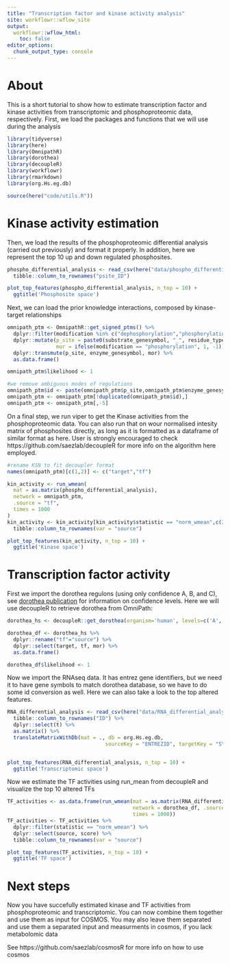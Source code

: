 ```yaml
---
title: "Transcription factor and kinase activity analysis"
site: workflowr::wflow_site
output:
  workflowr::wflow_html:
    toc: false
editor_options:
  chunk_output_type: console
---
```


# About

This is a short tutorial to show how to estimate transcription factor and kinase activities from transcriptomic and phosphoproteomic data, respectively. First, we load the packages and functions that we will use during the analysis

```r
library(tidyverse)
library(here)
library(OmnipathR)
library(dorothea)
library(decoupleR)
library(workflowr)
library(rmarkdown)
library(org.Hs.eg.db)

source(here("code/utils.R"))
```

# Kinase activity estimation

Then, we load the results of the phosphoproteomic differential analysis (carried out previously) and format it properly. In addition, here we represent the top 10 up and down regulated phosphosites.

```r
phospho_differential_analysis <- read_csv(here("data/phospho_differential_analysis.csv")) %>%
  tibble::column_to_rownames("psite_ID")

plot_top_features(phospho_differential_analysis, n_top = 10) +
  ggtitle('Phosphosite space')
```

Next, we can load the prior knowledge interactions, composed by kinase-target relationships

```r
omnipath_ptm <- OmnipathR::get_signed_ptms() %>%
  dplyr::filter(modification %in% c("dephosphorylation","phosphorylation")) %>%
  dplyr::mutate(p_site = paste0(substrate_genesymbol, "_", residue_type, residue_offset),
                mor = ifelse(modification == "phosphorylation", 1, -1)) %>%
  dplyr::transmute(p_site, enzyme_genesymbol, mor) %>%
  as.data.frame()

omnipath_ptm$likelihood <- 1

#we remove ambiguous modes of regulations
omnipath_ptm$id <- paste(omnipath_ptm$p_site,omnipath_ptm$enzyme_genesymbol,sep ="")
omnipath_ptm <- omnipath_ptm[!duplicated(omnipath_ptm$id),]
omnipath_ptm <- omnipath_ptm[,-5]
```

On a final step, we run viper to get the Kinase activities from the phosphoproteomic data. You can also run that on wour normalised intesity matrix of phosphosites directly, as long as it is formatted as a dataframe of similar format as here. User is strongly encouraged to check https://github.com/saezlab/decoupleR for more info on the algorithm here employed.

```r
#rename KSN to fit decoupler format
names(omnipath_ptm)[c(1,2)] <- c("target","tf")

kin_activity <- run_wmean(
  mat = as.matrix(phospho_differential_analysis), 
  network = omnipath_ptm, 
  .source = "tf",
  times = 1000
)
kin_activity <- kin_activity[kin_activity$statistic == "norm_wmean",c(2,4)] %>%
  tibble::column_to_rownames(var = "source")
```

```r
plot_top_features(kin_activity, n_top = 10) +
  ggtitle('Kinase space')
```

# Transcription factor activity

First we import the dorothea regulons (using only confidence A, B, and C), see [dorothea publication](https://genome.cshlp.org/content/29/8/1363) for information on confidence levels. Here we will use decoupleR to retrieve dorothea from OmniPath:

```r
dorothea_hs <- decoupleR::get_dorothea(organism='human', levels=c('A', 'B', 'C'))

dorothea_df <- dorothea_hs %>%
  dplyr::rename("tf"="source") %>%
  dplyr::select(target, tf, mor) %>%
  as.data.frame()

dorothea_df$likelihood <- 1
```

Now we import the RNAseq data. It has entrez gene identifiers, but we need it to have gene symbols to match dorothea database, so we have to do some id conversion as well. Here we can also take a look to the top altered features.

```r
RNA_differential_analysis <- read_csv(here("data/RNA_differential_analysis.csv")) %>%
  tibble::column_to_rownames("ID") %>%
  dplyr::select(t) %>%
  as.matrix() %>%
  translateMatrixWithDb(mat = ., db = org.Hs.eg.db, 
                                sourceKey = "ENTREZID", targetKey = "SYMBOL")


plot_top_features(RNA_differential_analysis, n_top = 10) +
  ggtitle('Transcriptomic space')
```

Now we estimate the TF activities using run_mean from decoupleR and visualize the top 10 altered TFs

```r
TF_activities <- as.data.frame(run_wmean(mat = as.matrix(RNA_differential_analysis), 
                                         network = dorothea_df, .source = "tf",
                                         times = 1000))
TF_activities <- TF_activities %>%
  dplyr::filter(statistic == "norm_wmean") %>%
  dplyr::select(source, score) %>%
  tibble::column_to_rownames(var = "source")
```

```r
plot_top_features(TF_activities, n_top = 10) +
  ggtitle('TF space')
```

# Next steps

Now you have succefully estimated kinase and TF activities from phosphoproteomic and transcriptomic. You can now combine them together and use them as input for COSMOS. You may also leave them separated and use them a separated input and measurments in cosmos, if you lack metabolomic data

See https://github.com/saezlab/cosmosR for more info on how to use cosmos
